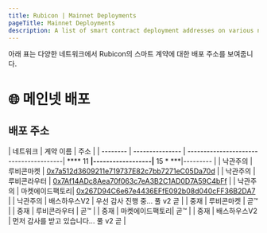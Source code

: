 ```yaml
---
title: Rubicon | Mainnet Deployments
pageTitle: Mainnet Deployments
description: A list of smart contract deployment addresses on various networks.
---
```


아래 표는 다양한 네트워크에서 Rubicon의 스마트 계약에 대한 배포 주소를 보여줍니다.

# 🌐 메인넷 배포

## 배포 주소

| 네트워크 | 계약 이름 | 주소 |
| -------- | --------------- | ---------------------------------------| **** 11 ****|------------------|**** 15 * ***|--------- |
| 낙관주의 | 루비콘마켓 | [0x7a512d3609211e719737E82c7bb7271eC05Da70d](https://optimistic.etherscan.io/address/0x7a512d3609211e719737E82c7bb7271eC05Da70d) |
| 낙관주의 | 루비콘라우터 | [0x7Af14ADc8Aea70f063c7eA3B2C1AD0D7A59C4bFf](https://optimistic.etherscan.io/address/0x7Af14ADc8Aea70f063c7eA3B2C1AD0D7A59C4bFf) |
| 낙관주의 | 마켓에이드팩토리| [0x267D94C6e67e4436EFfE092b08d040cFF36B2DA7](https://optimistic.etherscan.io/address/0x267D94C6e67e4436EFfE092b08d040cFF36B2DA7) |
| 낙관주의 | 배스하우스V2 | 우선 감사 진행 중... 풀 v2 곧 |
| 중재 | 루비콘마켓 | 곧™ |
| 중재 | 루비콘라우터 | 곧™ |
| 중재 | 마켓에이드팩토리| 곧™ |
| 중재 | 배스하우스V2 | 먼저 감사를 받고 있습니다... 풀 v2 곧 |